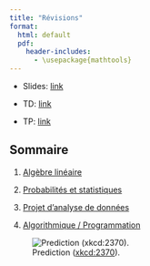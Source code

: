 ```yaml
--- 
title: "Révisions"
format: 
  html: default
  pdf:
    header-includes:
      - \usepackage{mathtools} 
--- 
```


* Slides: [link](../slides/02-revisions-slides.qmd)

* TD: [link](../td/02-revision-td.qmd)

* TP: [link](../tp/02-revision-tp.qmd)


## Sommaire

1. [Algèbre linéaire](./remainders/01-linear-algebra.qmd)

2. [Probabilités et statistiques](./remainders/02-probabilities.qmd)

3. [Projet d'analyse de données](./remainders/03-stat.qmd)

4. [Algorithmique / Programmation](./remainders/04-programming.qmd)


![Prediction ([xkcd:2370](https://xkcd.com/2370/)).](../include/prediction.png)


